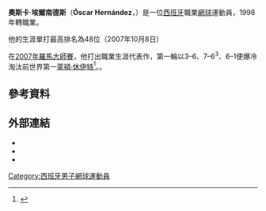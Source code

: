 {{Infobox 网球
|姓名=Óscar Hernández
|照片=Hernandez Estoril Open 2009.jpg|250px
|国籍={{ESP}}
|生年=1978年
|生日=4月10日
|出生地=[[西班牙|西班牙]]，[[巴塞隆納|巴塞隆納]]
|居住地=西班牙，巴塞隆納
|身高=180
|体重=70
|持拍手=右
|反拍=單手
|转职业年=1998年
|球拍=
|球衣=
|球鞋=
|单打最高排名=48（2007年10月8日）
|双打最高排名=90（2004年9月27日）
|现单打排名=
|现双打排名=
|单打冠军头衔=0
|双打冠军头衔=0
|职业战绩=
|奖金=1,535,339[[美元|美元]]
|澳网最好成绩=第二輪（2008）
|法网最好成绩=第三輪（2007）
|温网最好成绩=第一輪（2004、2005、2007、2008、2009、2010）
|美网最好成绩=第一輪（2004、2005、2008）
|大满贯个数=
|奥运会最好成绩=
}}

'''奧斯卡·埃爾南德斯'''（'''Óscar Hernández'''，{{bd|1978年|4月10日}}）是一位[[西班牙|西班牙]]職業[[網球|網球]]運動員，1998年轉職業。

他的生涯單打最高排名為48位（2007年10月8日）

在[[2007年義大利公開賽|2007年羅馬大師賽]]，他打出職業生涯代表作，第一輪以3–6、7–6<sup>3</sup>、6–1便爆冷淘汰前世界第一[[萊頓·休伊特|萊頓·休伊特]]<ref>{{cite web |url=http://www.internazionalibnlditalia.it/2/public/SM.pdf?25916700 |title=存档副本 |accessdate=2007-05-11 |deadurl=yes |archiveurl=https://web.archive.org/web/20070927011704/http://www.internazionalibnlditalia.it/2/public/SM.pdf?25916700 |archivedate=2007-09-27 }}{{en}}</ref>。。

== 參考資料 ==
{{reflist|2}}

== 外部連結 ==
{{Commons category|Óscar Hernández}}
* {{ATP|H472|name=奧斯卡·埃爾南德斯}}
* {{ITF Profile|id=10017597|name=奧斯卡·埃爾南德斯}}
* {{DavisCupplayerlink|id=10017597|name=奧斯卡·埃爾南德斯}}

{{Spain-bio-stub}}
{{Tennis-bio-stub}}

{{Authority control}}
{{DEFAULTSORT:Hernández, Óscar}}
[[Category:西班牙男子網球運動員|Category:西班牙男子網球運動員]]